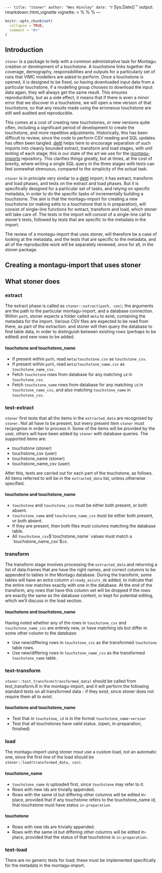 `---
title: "stoner"
author: "Wes Hinsley"
date: "`r Sys.Date()`"
output: rmarkdown::html_vignette
vignette: >
  %\VignetteIndexEntry{Vignette Title}
  %\VignetteEngine{knitr::rmarkdown}
  %\VignetteEncoding{UTF-8}
---

```r
knitr::opts_chunk$set(
  collapse = TRUE,
  comment = "#>"
)
```
## Introduction

`stoner` is a package to help with a common administrative task for Montagu: creation or development of a touchstone. A touchstone
links together the coverage, demography, responsibilities and outputs for a particularly set of runs that VIMC modellers are asked
to perform. Once a touchstone is opened, it is designed to be fixed, so having downloaded input data from a particular touchstone,
if a modelling group chooses to download the input data again, they will always get the same result. This ensures reproducibility,
but as a side effect, it means that if there is even a minor error that we discover in a touchstone, we will open a new version
of that touchstone, so that any results made using the erroneous touchstone are still well audited and reproducible.

This comes at a cost of creating new touchstones, or new versions quite often, including a significant period of development
to create the touchstone, and more repetitive adjustments. Historically, this has been difficult to review, since the code to
perform CSV reading and SQL updates has often been tangled. [dettl](https://github.com/vimc/dettl) helps here to encourage
separation of such imports into cleanly bounded extract, transform and load stages, with unit testing of each stage; this is
our state of the art we use for the [montagu-imports](https://github.com/vimc/montagu-imports) repository. This
clarifies things greatly, but at times, at the cost of brevity, where writing a single SQL query in the three stages with tests can
feel somewhat strenuous, compared to the simplicity of the actual task.

`stoner` is in principle very similar to a [dettl](https://github.com/vimc/dettl) import; it has extract, transform and load
phases, and tests on the extract and load phases. But it is specifically designed for a particular set of tasks, and relying
on specific metadata, in order to do the specific tasks of incrementally building a touchstone. The aim is that the montagu-import
for creating a new touchstone (or making edits to a touchstone that is in preparation), will consist of single-line functions for
extract, transform and load, which stoner will take care of. The tests in the import will consist of a single-line call to stoner's
tests, followed by tests that are specific to the metadata in the import.

The review of a montagu-import that uses stoner, will therefore be a case of looking at the metadata, and the tests that are
specific to the metadata, and all of the reproducible work will be separately reviewed, once for all, in the stoner package.

## Creating a montagu-import that uses stoner

## What stoner does

### extract

The extract phase is called as `stoner::extract(path, con)`; the arguments are the path to the particular montagu-import, and a
database connection. Within `path`, stoner expects a folder called `meta` to exist, containing the metadata for the import.
Various CSV files are expected to be read from there, as part of the extraction. and stoner will then query the database to
find table data, in order to distinguish between existing rows (perhaps to be edited) and new rows to be added.

#### touchstone and touchstone_name

  * If present within `path`, read `meta/touchstone.csv` as `touchstone_csv`.
  * If present within `path`, read `meta/touchstone_name.csv` as `touchstone_name_csv`.
  * Fetch `touchstone` rows from database for any matching `id` in `touchstone_csv`.
  * Fetch `touchstone_name` rows from database for any matching `id` in `touchstone_name_csv`, and
    also matching `touchstone_name` in `touchstone_csv`.

### test-extract

`stoner` first tests that all the items in the `extracted_data` are recognised by
`stoner`. Not all have to be present, but every present item `stoner` must recpognise
in order to process it. Some of the items will be provided by the user, others will
have been added by `stoner` with database queries. The supported items are:

  * touchstone (stoner)
  * touchstone_csv (user)
  * touchstone_name (stoner)
  * touchstone_name_csv (user)

After this, tests are carried out for each part of the touchstone, as follows. All items
referred to will be in the `extracted_data` list, unless otherwise specified.

#### touchstone and touchstone_name

  * `touchstone` and `touchstone_csv` must be either both present, or both absent.
  * `touchstone_name` and `touchstone_name_csv` must be either both present, or both absent.
  * If they are present, then both files must columns matching the \code{touchstone} database table.
  * All `touchstone_csv`$`touchstone_name` values must match a `touchstone_name_csv`$`id`.

### transform

The transform stage involves processing the `extracted_data` and returning a list of data.frames
that are have the right names, and correct columns to be appended to tables in the Montagu database.
During the transform, some tables will have an extra column `already_exists_db` added, to indicate
that the entire row matches exactly with one in the database. At the end of the transform, any rows
that have this column set will be dropped if the rows are exactly the same
as the database content, or kept for potential editing, which we'll discuss in the load section.

#### touchstone and touchstone_name

Having noted whether any of the rows in `touchstone_csv` and `touchstone_name_csv` are entirely
new, or have matching ids but differ in some other column to the database:

  * Use new/differing rows in `touchstone_csv` as the transformed `touchstone` table rows.
  * Use new/differing rows in `touchstone_name_csv` as the transformed `touchstone_name` table.

### test-transform

`stoner::test_transform(transformed_data)` should be called from test_transform.R in the montagu-import,
and it will perform the following standard tests on all transformed data - if they exist, since stoner
does not require them all to exist.

#### touchstone and touchstone_name

  * Test that in `touchstone`, `id` is in the format `touchstone_name`-`version`
  * Test that all touchstones have valid status. (open, in-preparation, finished)

### load

The montagu-import using stoner msut use a custom load, not an automatic one, since the first line of the
load should be `stoner::load(transformed_data, con)`.

#### touchstone_name

  * `touchstone_name` is uploaded first, since `touchstone` may refer to it.
  * Rows with new ids are trivially appended.
  * Rows with the same id but differing other columns will be edited in-place, provided that
    if any touchstone refers to the touchstone_name id, that touchstone must have status `in-preparation`.

#### touchstone

  * Rows with new ids are trivially appended.
  * Rows with the same id but differing other columns will be edited in-place, provided that
    the status of that touchstone is `in-preparation`.

### test-load

There are no generic tests for load; these must be implemented specifically for the metadata
in the montagu-import.